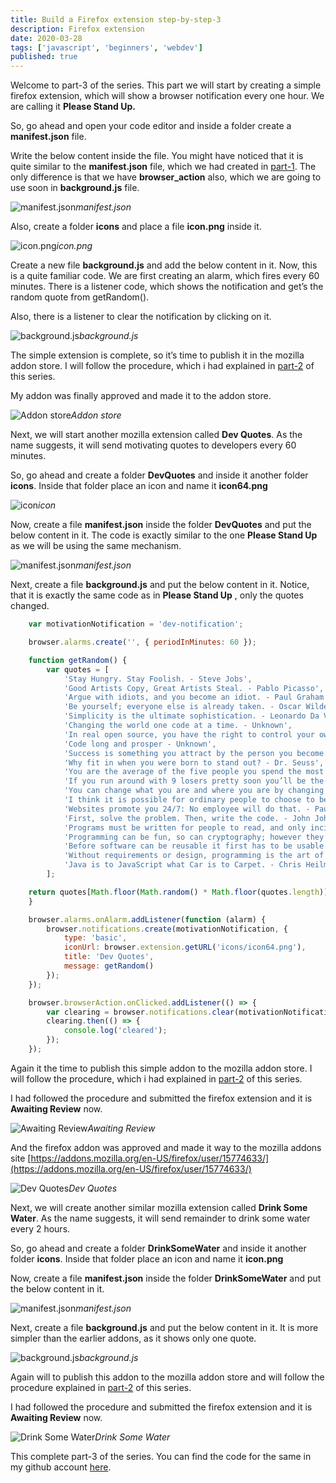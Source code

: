 ```yaml
---
title: Build a Firefox extension step-by-step-3
description: Firefox extension
date: 2020-03-28
tags: ['javascript', 'beginners', 'webdev']
published: true
---
```


Welcome to part-3 of the series. This part we will start by creating a simple firefox extension, which will show a browser notification every one hour. We are calling it **Please Stand Up.**

So, go ahead and open your code editor and inside a folder create a **manifest.json** file.

Write the below content inside the file. You might have noticed that it is quite similar to the **manifest.json** file, which we had created in [part-1](https://medium.com/@nabendu82/creating-firefox-browser-extensions-1-a48d2753f3d8). The only difference is that we have **browser_action** also, which we are going to use soon in **background.js** file.

![manifest.json](https://ik.imagekit.io/thewebdev/FirefoxAddons/3/1_oX2IDsSLem.png)*manifest.json*

Also, create a folder **icons** and place a file **icon.png** inside it.

![icon.png](https://ik.imagekit.io/thewebdev/FirefoxAddons/3/2_R2H7guKCv.png)*icon.png*

Create a new file **background.js** and add the below content in it. Now, this is a quite familiar code. We are first creating an alarm, which fires every 60 minutes. There is a listener code, which shows the notification and get’s the random quote from getRandom().

Also, there is a listener to clear the notification by clicking on it.

![background.js](https://ik.imagekit.io/thewebdev/FirefoxAddons/3/3_GVdiZeJSR.png)*background.js*

The simple extension is complete, so it’s time to publish it in the mozilla addon store. I will follow the procedure, which i had explained in [part-2](https://medium.com/@nabendu82/creating-firefox-browser-extensions-2-ddf1f236f401) of this series.

My addon was finally approved and made it to the addon store.

![Addon store](https://ik.imagekit.io/thewebdev/FirefoxAddons/3/4_HO2y9FSGuT.png)*Addon store*

Next, we will start another mozilla extension called **Dev Quotes**. As the name suggests, it will send motivating quotes to developers every 60 minutes.

So, go ahead and create a folder **DevQuotes** and inside it another folder **icons**. Inside that folder place an icon and name it **icon64.png**

![icon](https://ik.imagekit.io/thewebdev/FirefoxAddons/3/5_Q15ueln9ph.png)*icon*

Now, create a file **manifest.json** inside the folder **DevQuotes** and put the below content in it. The code is exactly similar to the one **Please Stand Up** as we will be using the same mechanism.

![manifest.json](https://ik.imagekit.io/thewebdev/FirefoxAddons/3/6_CNwDR6rVca.png)*manifest.json*

Next, create a file **background.js** and put the below content in it. Notice, that it is exactly the same code as in **Please Stand Up** , only the quotes changed.


```js
    var motivationNotification = 'dev-notification';

    browser.alarms.create('', { periodInMinutes: 60 });

    function getRandom() {
        var quotes = [
            'Stay Hungry. Stay Foolish. - Steve Jobs',
            'Good Artists Copy, Great Artists Steal. - Pablo Picasso',
            'Argue with idiots, and you become an idiot. - Paul Graham',
            'Be yourself; everyone else is already taken. - Oscar Wilde',
            'Simplicity is the ultimate sophistication. - Leonardo Da Vinci',
            'Changing the world one code at a time. - Unknown',
            'In real open source, you have the right to control your own destiny - Linus Torvalds',
            'Code long and prosper - Unknown',
            'Success is something you attract by the person you become. - Jim Rohn',
            'Why fit in when you were born to stand out? - Dr. Seuss',
            'You are the average of the five people you spend the most time with. - Jim Rohn',
            'If you run around with 9 losers pretty soon you’ll be the 10th loser. - Les Brown',
            'You can change what you are and where you are by changing what goes into your mind. - Zig Ziglar',
            'I think it is possible for ordinary people to choose to be extraordinary. - Elon Musk',
            'Websites promote you 24/7: No employee will do that. - Paul Cookson',
            'First, solve the problem. Then, write the code. - John Johnson',
            'Programs must be written for people to read, and only incidentally for machines to execute. - Abelson',
            'Programming can be fun, so can cryptography; however they should not be combined. - Kreitzberg',
            'Before software can be reusable it first has to be usable. - Ralph Johnson',
            'Without requirements or design, programming is the art of adding bugs to an empty text file. - Louis Srygley',
            'Java is to JavaScript what Car is to Carpet. - Chris Heilmann'
        ];

    return quotes[Math.floor(Math.random() * Math.floor(quotes.length))];
    }

    browser.alarms.onAlarm.addListener(function (alarm) {
        browser.notifications.create(motivationNotification, {
            type: 'basic',
            iconUrl: browser.extension.getURL('icons/icon64.png'),
            title: 'Dev Quotes',
            message: getRandom()
        });
    });

    browser.browserAction.onClicked.addListener(() => {
        var clearing = browser.notifications.clear(motivationNotification);
        clearing.then(() => {
            console.log('cleared');
        });
    });
```


Again it the time to publish this simple addon to the mozilla addon store. I will follow the procedure, which i had explained in [part-2](https://medium.com/@nabendu82/creating-firefox-browser-extensions-2-ddf1f236f401) of this series.

I had followed the procedure and submitted the firefox extension and it is **Awaiting Review** now.

![Awaiting Review](https://ik.imagekit.io/thewebdev/FirefoxAddons/3/7_BqNg8T_fgE.png)*Awaiting Review*

And the firefox addon was approved and made it way to the mozilla addons site [https://addons.mozilla.org/en-US/firefox/user/15774633/](https://addons.mozilla.org/en-US/firefox/user/15774633/)

![Dev Quotes](https://ik.imagekit.io/thewebdev/FirefoxAddons/3/8_vqtO0VsAp.png)*Dev Quotes*

Next, we will create another similar mozilla extension called **Drink Some Water**. As the name suggests, it will send remainder to drink some water every 2 hours.

So, go ahead and create a folder **DrinkSomeWater** and inside it another folder **icons**. Inside that folder place an icon and name it **icon.png**

Now, create a file **manifest.json** inside the folder **DrinkSomeWater** and put the below content in it.

![manifest.json](https://ik.imagekit.io/thewebdev/FirefoxAddons/3/9_GBpNEr2ZXb.png)*manifest.json*

Next, create a file **background.js** and put the below content in it. It is more simpler than the earlier addons, as it shows only one quote.

![background.js](https://ik.imagekit.io/thewebdev/FirefoxAddons/3/10_wxb3cgaqts.png)*background.js*

Again will to publish this addon to the mozilla addon store and will follow the procedure explained in [part-2](https://medium.com/@nabendu82/creating-firefox-browser-extensions-2-ddf1f236f401) of this series.

I had followed the procedure and submitted the firefox extension and it is **Awaiting Review** now.

![Drink Some Water](https://ik.imagekit.io/thewebdev/FirefoxAddons/3/11_S_hp3Uo3_d.png)*Drink Some Water*

This complete part-3 of the series. You can find the code for the same in my github account [here](https://github.com/nabendu82/Addons).
